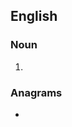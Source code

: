 ==English==

===Noun===
{{head|en|noun form}}

# {{plural of|headend|lang=en}}

===Anagrams===
* {{anagrams|en|a=addeehns|enshaded|shadened}}